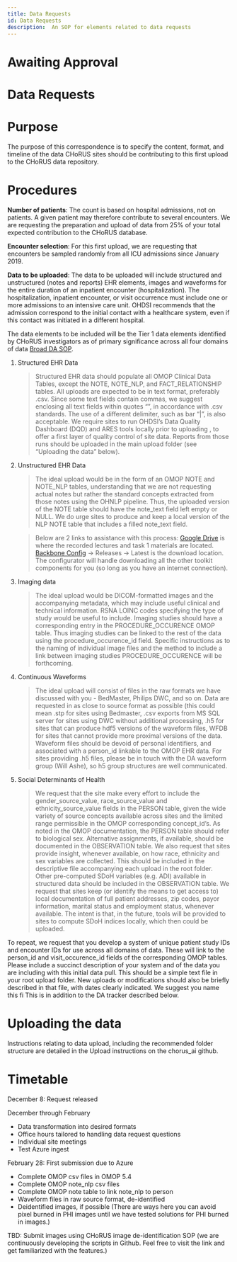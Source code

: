 ```yaml
---
title: Data Requests
id: Data Requests
description:  An SOP for elements related to data requests
---
```


# Awaiting Approval

# Data Requests

# Purpose
The purpose of this correspondence is to specify the content, format, and timeline of the data CHoRUS sites should be contributing to this first upload to the CHoRUS data repository.

# Procedures
**Number of patients**: The count is based on hospital admissions, not on patients. A given patient may therefore contribute to several encounters.  We are requesting the preparation and upload of data from 25% of your total expected contribution to the CHoRUS database.

**Encounter selection**: For this first upload, we are requesting that encounters be sampled randomly from all ICU admissions since January 2019.

**Data to be uploaded**: The data to be uploaded will include structured and unstructured (notes and reports) EHR elements, images and waveforms for the entire duration of an inpatient encounter (hospitalization). The hospitalization, inpatient encounter, or visit occurrence must include one or more admissions to an intensive care unit. OHDSI recommends that the admission correspond to the initial contact with a healthcare system, even if this contact was initiated in a different hospital.

The data elements to be included will be the Tier 1 data elements identified by CHoRUS investigators as of primary significance across all four domains of data [Broad DA SOP](https://chorus-ai.github.io/data_acq_SOP/docs/Data-Uploading/Broad%20SOP/).

1. Structured EHR Data
    >Structured EHR data should populate all OMOP Clinical Data Tables, except the NOTE, NOTE_NLP, and FACT_RELATIONSHIP  tables. All uploads are expected to be in text format, preferably .csv. Since some text 
    fields contain commas, we suggest enclosing all text fields within quotes “”, in accordance with .csv standards. The use of a different delimiter, such as bar “|”, is also acceptable. We require sites to run 
    OHDSI’s Data Quality Dashboard (DQD) and ARES tools locally prior to uploading , to offer a first layer of quality control of site data. Reports from those runs should be uploaded in the main upload folder 
    (see “Uploading the data” below).

2. Unstructured EHR Data
    >The ideal upload would be in the form of an OMOP NOTE and NOTE_NLP tables, understanding that we are not requesting actual notes but rather the standard concepts extracted from those notes using the OHNLP 
    pipeline. Thus, the uploaded version of the NOTE table should have the note_text field left empty or NULL.  We do urge sites to produce and keep a local version of the NLP NOTE table that includes a filled 
    note_text field.

   >Below are 2 links to assistance with this process:
    [Google Drive](https://drive.google.com/drive/folders/1bDBSF2pkx50kTyTXmWJYt1Ta6pgwh4HH) is where the recorded lectures and task 1 materials are located.
    [Backbone Config](https://www.github.com/OHNLP/BackboneConfigurator) -> Releases -> Latest is the download location. The configurator will handle downloading all the other toolkit components for you (so long as you have an 
    internet connection).

3. Imaging data
    >The ideal upload would be DICOM-formatted images and the accompanying metadata, which may include useful clinical and technical information. RSNA LOINC codes specifying the type of study would be useful to 
    include. Imaging studies should have a corresponding entry in the PROCEDURE_OCCURENCE OMOP table. Thus imaging studies can be linked to the rest of the data using the procedure_occurence_id field. Specific 
    instructions as to the naming of individual image files and the method to include a link between imaging studies PROCEDURE_OCCURENCE will be forthcoming.

4.	Continuous Waveforms
    >The ideal upload will consist of files in the raw formats we have discussed with you - BedMaster, Philips DWC, and so on. Data are requested in as close to source format as possible (this could mean .stp 
    for sites using Bedmaster, .csv exports from MS SQL server for sites using DWC without additional processing, .h5 for sites that can produce hdf5 versions of the waveform files, WFDB for sites that cannot 
    provide more proximal versions of the data. Waveform files should be devoid of personal identifiers, and associated with a person_id linkable to the OMOP EHR data. For sites providing .h5 files, please be in 
    touch with the DA waveform group (Will Ashe), so h5 group structures are well communicated. 

5.	Social Determinants of Health
    >We request that the site make every effort to include the gender_source_value, race_source_value and ethnicity_source_value fields in the PERSON table, given the wide variety of source concepts available across sites and the limited range permissible in the OMOP corresponding concept_id’s. As noted in the OMOP documentation, the PERSON table should refer to biological sex. Alternative assignments, if available, should be documented in the OBSERVATION table. We also request that sites provide insight, whenever available, on how race, ethnicity and sex variables are collected. This should be included in the descriptive file accompanying each upload in the root folder. Other pre-computed SDoH variables (e.g. ADI) available in structured data should be included in the OBSERVATION table. We request that sites keep (or identify the means to get access to) local documentation of full patient addresses, zip codes, payor information, marital status and employment status, whenever available. The intent is that, in the future, tools will be provided to sites to compute SDoH indices locally, which then could be uploaded.

To repeat, we request that you develop a system of unique patient study IDs and encounter IDs for use across all domains of data. These will link to the person_id and visit_occurence_id fields of the corresponding OMOP tables.
Please include a succinct description of your system and of the data you are including with this initial data pull. This should be a simple text file in your root upload folder. New uploads or modifications should also be briefly described in that file, with dates clearly indicated. We suggest you name this fi This is in addition to the DA tracker described below.

# Uploading the data

Instructions relating to data upload, including the recommended folder structure are detailed in the Upload instructions on the chorus_ai github.

# Timetable

December 8: Request released

December through February
  - Data transformation into desired formats
  -	Office hours tailored to handling data request questions
  -	Individual site meetings
  -	Test Azure ingest

February 28: First submission due to Azure
  -	Complete OMOP csv files in OMOP 5.4
  -	Complete OMOP note_nlp csv files 
  -	Complete OMOP note table to link note_nlp to person
  -	Waveform files in raw source format, de-identified
  -	Deidentified images, if possible (There are ways here you can avoid pixel burned in PHI images until we have tested solutions for PHI burned in images.)

TBD: Submit images using CHoRUS image de-identification SOP (we are continuously developing the scripts in Github. Feel free to visit the link and get familiarized with the features.)